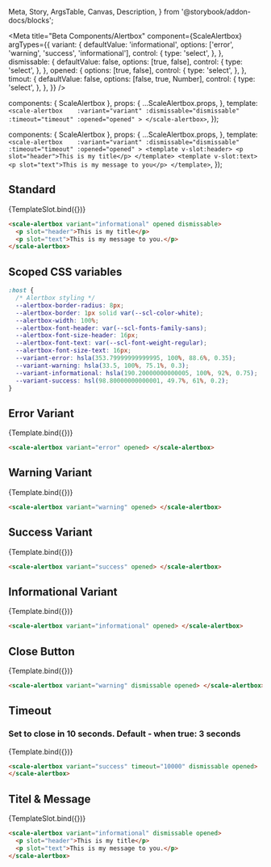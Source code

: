   Meta,
  Story,
  ArgsTable,
  Canvas,
  Description,
} from '@storybook/addon-docs/blocks';

<Meta
  title="Beta Components/Alertbox"
  component={ScaleAlertbox}
  argTypes={{
    variant: {
      defaultValue: 'informational',
      options: ['error', 'warning', 'success', 'informational'],
      control: {
        type: 'select',
      },
    },
    dismissable: {
      defaultValue: false,
      options: [true, false],
      control: {
        type: 'select',
      },
    },
    opened: {
      options: [true, false],
      control: {
        type: 'select',
      },
    },
    timout: {
      defaultValue: false,
      options: [false, true, Number],
      control: {
        type: 'select',
      },
    },
  }}
/>

  components: { ScaleAlertbox },
  props: {
    ...ScaleAlertbox.props,
  },
  template: `
    <scale-alertbox   
     :variant="variant"
     :dismissable="dismissable"
     :timeout="timeout"
     :opened="opened"
    >
    </scale-alertbox>
  `,
});

  components: { ScaleAlertbox },
  props: {
    ...ScaleAlertbox.props,
  },
  template: `
    <scale-alertbox   
     :variant="variant"
     :dismissable="dismissable"
     :timeout="timeout"
     :opened="opened"
    >
    <template v-slot:header>
     <p slot="header">This is my title</p>
    </template>
    <template v-slot:text>
     <p slot="text">This is my message to you</p>
    </template>
  `,
});

## Standard


<Canvas withSource="none">
  <Story
    name="Standard"
    args={{
      opened: true,
      variant: 'informational',
      dismissable: true,
    }}
  >
    {TemplateSlot.bind({})}
  </Story>
</Canvas>

<ArgsTable story="Standard" />

```html
<scale-alertbox variant="informational" opened dismissable>
  <p slot="header">This is my title</p>
  <p slot="text">This is my message to you.</p>
</scale-alertbox>
```

## Scoped CSS variables

```css
:host {
  /* Alertbox styling */
  --alertbox-border-radius: 8px;
  --alertbox-border: 1px solid var(--scl-color-white);
  --alertbox-width: 100%;
  --alertbox-font-header: var(--scl-fonts-family-sans);
  --alertbox-font-size-header: 16px;
  --alertbox-font-text: var(--scl-font-weight-regular);
  --alertbox-font-size-text: 16px;
  --variant-error: hsla(353.79999999999995, 100%, 88.6%, 0.35);
  --variant-warning: hsla(33.5, 100%, 75.1%, 0.3);
  --variant-informational: hsla(190.20000000000005, 100%, 92%, 0.75);
  --variant-success: hsl(98.80000000000001, 49.7%, 61%, 0.2);
}
```

## Error Variant

<Canvas withSource="none">
  <Story
    name="Error Variant"
    args={{
      opened: true,
      variant: 'error',
    }}
  >
    {Template.bind({})}
  </Story>
</Canvas>

```html
<scale-alertbox variant="error" opened> </scale-alertbox>
```


## Warning Variant

<Canvas withSource="none">
  <Story
    name="Warning Variant"
    args={{
      opened: true,
      variant: 'warning',
    }}
  >
    {Template.bind({})}
  </Story>
</Canvas>

```html
<scale-alertbox variant="warning" opened> </scale-alertbox>
```


## Success Variant

<Canvas withSource="none">
  <Story
    name="Success Variant"
    args={{
      opened: true,
      variant: 'success',
    }}
  >
    {Template.bind({})}
  </Story>
</Canvas>

```html
<scale-alertbox variant="success" opened> </scale-alertbox>
```


## Informational Variant

<Canvas withSource="none">
  <Story
    name="Informational Variant"
    args={{
      opened: true,
      variant: 'informational',
    }}
  >
    {Template.bind({})}
  </Story>
</Canvas>

```html
<scale-alertbox variant="informational" opened> </scale-alertbox>
```

## Close Button

<Canvas withSource="none">
  <Story
    name="Close Button"
    args={{
      opened: true,
      variant: 'warning',
      dismissable: true,
    }}
  >
    {Template.bind({})}
  </Story>
</Canvas>

```html
<scale-alertbox variant="warning" dismissable opened> </scale-alertbox>
```

## Timeout

### Set to close in 10 seconds. Default - when true: 3 seconds

<Canvas withSource="none">
  <Story
    name="Timeout"
    args={{
      opened: true,
      variant: 'success',
      dismissable: true,
      timeout: 10000,
    }}
  >
    {Template.bind({})}
  </Story>
</Canvas>

```html
<scale-alertbox variant="success" timeout="10000" dismissable opened>
</scale-alertbox>
```

## Titel & Message

<Canvas withSource="none">
  <Story
    name="Titel-Message"
    args={{
      opened: true,
      variant: 'informational',
      dismissable: true,
    }}
  >
    {TemplateSlot.bind({})}
  </Story>
</Canvas>

```html
<scale-alertbox variant="informational" dismissable opened>
  <p slot="header">This is my title</p>
  <p slot="text">This is my message to you.</p>
</scale-alertbox>
```